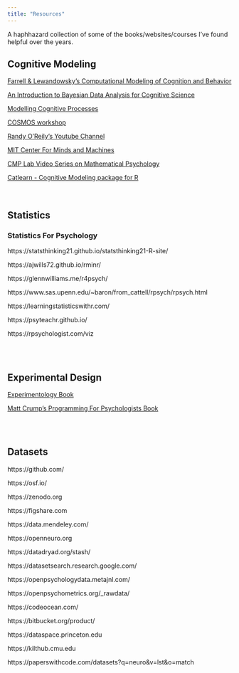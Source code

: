 ```yaml
---
title: "Resources"
---
```


A haphhazard collection of some of the books/websites/courses I've found helpful over the years. 




## Cognitive Modeling


[Farrell & Lewandowsky's Computational Modeling of Cognition and Behavior](https://psy-farrell.github.io/computational-modelling/) \

[An Introduction to Bayesian Data Analysis for Cognitive Science](https://vasishth.github.io/bayescogsci/book/)

[Modelling Cognitive Processes](https://yxlin.github.io/) \

[COSMOS workshop](https://cosmos-konstanz.github.io/materials/) \ 

[Randy O'Reily's Youtube Channel](https://www.youtube.com/c/RandallOReilly/videos) \

[MIT Center For Minds and Machines](https://www.youtube.com/c/MITCBMM/videos) \ 

[CMP Lab Video Series on Mathematical Psychology](https://www.youtube.com/channel/UChQucsNNsryDVOoawPZeZBw/videos) \

[Catlearn - Cognitive Modeling package for R](https://github.com/ajwills72/catlearn) \
\
\

## Statistics


### Statistics For Psychology

https://statsthinking21.github.io/statsthinking21-R-site/

https://ajwills72.github.io/rminr/

https://glennwilliams.me/r4psych/

https://www.sas.upenn.edu/~baron/from_cattell/rpsych/rpsych.html

https://learningstatisticswithr.com/

https://psyteachr.github.io/

https://rpsychologist.com/viz


\
\

## Experimental Design


[Experimentology Book](https://langcog.github.io/experimentology/index.html)

[Matt Crump's Programming For Psychologists Book](https://crumplab.com/programmingforpsych/)



\
\


## Datasets


https://github.com/

https://osf.io/

https://zenodo.org

https://figshare.com

https://data.mendeley.com/

https://openneuro.org

https://datadryad.org/stash/

https://datasetsearch.research.google.com/

https://openpsychologydata.metajnl.com/

https://openpsychometrics.org/_rawdata/

https://codeocean.com/

https://bitbucket.org/product/

https://dataspace.princeton.edu

https://kilthub.cmu.edu

https://paperswithcode.com/datasets?q=neuro&v=lst&o=match


